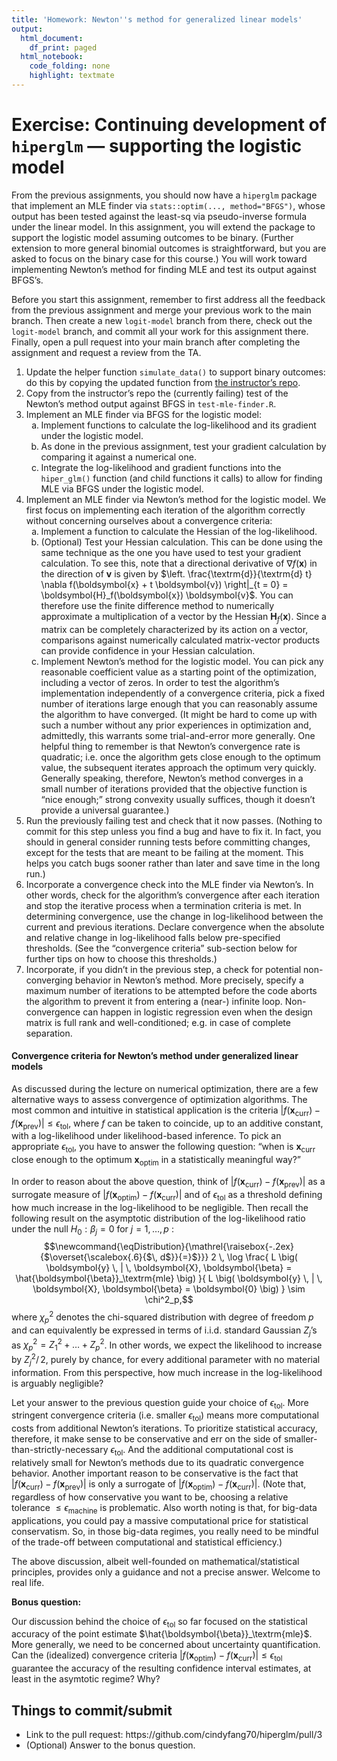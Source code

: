 ```yaml
---
title: 'Homework: Newton''s method for generalized linear models'
output:
  html_document:
    df_print: paged
  html_notebook:
    code_folding: none
    highlight: textmate
---
```


# Exercise: Continuing development of `hiperglm` --- supporting the logistic model

From the previous assignments, you should now have a `hiperglm` package that implement an MLE finder via `stats::optim(..., method="BFGS")`, whose output has been tested against the least-sq via pseudo-inverse formula under the linear model. In this assignment, you will extend the package to support the logistic model assuming outcomes to be binary. (Further extension to more general binomial outcomes is straightforward, but you are asked to focus on the binary case for this course.) You will work toward implementing Newton's method for finding MLE and test its output against BFGS's.

Before you start this assignment, remember to first address all the feedback from the previous assignment and merge your previous work to the main branch. Then create a new `logit-model` branch from there, check out the `logit-model` branch, and commit all your work for this assignment there. Finally, open a pull request into your main branch after completing the assignment and request a review from the TA.

1.  Update the helper function `simulate_data()` to support binary outcomes: do this by copying the updated function from [the instructor's repo](https://github.com/aki-nishimura/hiperglm/tree/logit-dev-ready/).
2.  Copy from the instructor's repo the (currently failing) test of the Newton's method output against BFGS in `test-mle-finder.R`.\
3.  Implement an MLE finder via BFGS for the logistic model:
    a.  Implement functions to calculate the log-likelihood and its gradient under the logistic model.
    b.  As done in the previous assignment, test your gradient calculation by comparing it against a numerical one.
    c.  Integrate the log-likelihood and gradient functions into the `hiper_glm()` function (and child functions it calls) to allow for finding MLE via BFGS under the logistic model.
4.  Implement an MLE finder via Newton's method for the logistic model. We first focus on implementing each iteration of the algorithm correctly without concerning ourselves about a convergence criteria:
    a.  Implement a function to calculate the Hessian of the log-likelihood.
    b.  (Optional) Test your Hessian calculation. This can be done using the same technique as the one you have used to test your gradient calculation. To see this, note that a directional derivative of $\nabla f(\boldsymbol{x})$ in the direction of $\boldsymbol{v}$ is given by $\left. \frac{\textrm{d}}{\textrm{d} t} \nabla f(\boldsymbol{x} + t \boldsymbol{v}) \right|_{t = 0} = \boldsymbol{H}_f(\boldsymbol{x}) \boldsymbol{v}$. You can therefore use the finite difference method to numerically approximate a multiplication of a vector by the Hessian $\boldsymbol{H}_f(\boldsymbol{x})$. Since a matrix can be completely characterized by its action on a vector, comparisons against numerically calculated matrix-vector products can provide confidence in your Hessian calculation.
    c.  Implement Newton's method for the logistic model. You can pick any reasonable coefficient value as a starting point of the optimization, including a vector of zeros. In order to test the algorithm's implementation independently of a convergence criteria, pick a fixed number of iterations large enough that you can reasonably assume the algorithm to have converged. (It might be hard to come up with such a number without any prior experiences in optimization and, admittedly, this warrants some trial-and-error more generally. One helpful thing to remember is that Newton's convergence rate is quadratic; i.e. once the algorithm gets close enough to the optimum value, the subsequent iterates approach the optimum very quickly. Generally speaking, therefore, Newton's method converges in a small number of iterations provided that the objective function is "nice enough;" strong convexity usually suffices, though it doesn't provide a universal guarantee.)
5.  Run the previously failing test and check that it now passes. (Nothing to commit for this step unless you find a bug and have to fix it. In fact, you should in general consider running tests before committing changes, except for the tests that are meant to be failing at the moment. This helps you catch bugs sooner rather than later and save time in the long run.)
6.  Incorporate a convergence check into the MLE finder via Newton's. In other words, check for the algorithm's convergence after each iteration and stop the iterative process when a termination criteria is met. In determining convergence, use the change in log-likelihood between the current and previous iterations. Declare convergence when the absolute and relative change in log-likelihood falls below pre-specified thresholds. (See the "convergence criteria" sub-section below for further tips on how to choose this thresholds.)
7.  Incorporate, if you didn't in the previous step, a check for potential non-converging behavior in Newton's method. More precisely, specify a maximum number of iterations to be attempted before the code aborts the algorithm to prevent it from entering a (near-) infinite loop. Non-convergence can happen in logistic regression even when the design matrix is full rank and well-conditioned; e.g. in case of complete separation.

#### Convergence criteria for Newton's method under generalized linear models

As discussed during the lecture on numerical optimization, there are a few alternative ways to assess convergence of optimization algorithms. The most common and intuitive in statistical application is the criteria $| f(\boldsymbol{x}_\textrm{curr}) - f(\boldsymbol{x}_\textrm{prev}) | \leq \epsilon_\textrm{tol}$, where $f$ can be taken to coincide, up to an additive constant, with a log-likelihood under likelihood-based inference. To pick an appropriate $\epsilon_\textrm{tol}$, you have to answer the following question: "when is $\boldsymbol{x}_\textrm{curr}$ close enough to the optimum $\boldsymbol{x}_\textrm{optim}$ in a statistically meaningful way?"

In order to reason about the above question, think of $| f(\boldsymbol{x}_\textrm{curr}) - f(\boldsymbol{x}_\textrm{prev}) |$ as a surrogate measure of $| f(\boldsymbol{x}_\textrm{optim}) - f(\boldsymbol{x}_\textrm{curr}) |$ and of $\epsilon_\textrm{tol}$ as a threshold defining how much increase in the log-likelihood to be negligible. Then recall the following result on the asymptotic distribution of the log-likelihood ratio under the null $H_0: \beta_j = 0 \text{ for } j = 1, \ldots, p$ : $$\newcommand{\eqDistribution}{\mathrel{\raisebox{-.2ex}{$\overset{\scalebox{.6}{$\, d$}}{=}$}}}
2 \, \log \frac{
  L \big( \boldsymbol{y} \, | \, \boldsymbol{X}, \boldsymbol{\beta} = \hat{\boldsymbol{\beta}}_\textrm{mle} \big)
}{
  L \big( \boldsymbol{y} \, | \, \boldsymbol{X}, \boldsymbol{\beta} = \boldsymbol{0} \big)
} \sim \chi^2_p,$$ where $\chi^2_p$ denotes the chi-squared distribution with degree of freedom $p$ and can equivalently be expressed in terms of i.i.d. standard Gaussian $Z_j$'s as $\chi^2_p = Z_1^2 + \ldots + Z_p^2$. In other words, we expect the likelihood to increase by $Z_j^2 / \, 2$, purely by chance, for every additional parameter with no material information. From this perspective, how much increase in the log-likelihood is arguably negligible?

Let your answer to the previous question guide your choice of $\epsilon_\textrm{tol}$. More stringent convergence criteria (i.e. smaller $\epsilon_\textrm{tol}$) means more computational costs from additional Newton's iterations. To prioritize statistical accuracy, therefore, it make sense to be conservative and err on the side of smaller-than-strictly-necessary $\epsilon_\textrm{tol}$. And the additional computational cost is relatively small for Newton's methods due to its quadratic convergence behavior. Another important reason to be conservative is the fact that $| f(\boldsymbol{x}_\textrm{curr}) - f(\boldsymbol{x}_\textrm{prev}) |$ is only a surrogate of $| f(\boldsymbol{x}_\textrm{optim}) - f(\boldsymbol{x}_\textrm{curr}) |$. (Note that, regardless of how conservative you want to be, choosing a relative tolerance $\leq \epsilon_\textrm{machine}$ is problematic. Also worth noting is that, for big-data applications, you could pay a massive computational price for statistical conservatism. So, in those big-data regimes, you really need to be mindful of the trade-off between computational and statistical efficiency.)

The above discussion, albeit well-founded on mathematical/statistical principles, provides only a guidance and not a precise answer. Welcome to real life.

**Bonus question:**

Our discussion behind the choice of $\epsilon_\textrm{tol}$ so far focused on the statistical accuracy of the point estimate $\hat{\boldsymbol{\beta}}_\textrm{mle}$. More generally, we need to be concerned about uncertainty quantification. Can the (idealized) convergence criteria $| f(\boldsymbol{x}_\textrm{optim}) - f(\boldsymbol{x}_\textrm{curr}) | \leq \epsilon_\textrm{tol}$ guarantee the accuracy of the resulting confidence interval estimates, at least in the asymtotic regime? Why?

## Things to commit/submit

-   Link to the pull request: https://github.com/cindyfang70/hiperglm/pull/3
-   (Optional) Answer to the bonus question.
